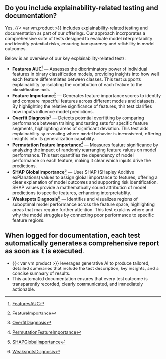 ## Do you include explainability-related testing and documentation? 
<span id="explanability"></span>
Yes, {{< var vm.product >}} includes explainability-related testing and documentation as part of our offerings. Our approach incorporates a comprehensive suite of tests designed to evaluate model interpretability and identify potential risks, ensuring transparency and reliability in model outcomes. 

Below is an overview of our key explainability-related tests:

- **Features AUC**^[[FeaturesAUC](/tests/model_validation/FeaturesAUC.md)] — Assesses the discriminatory power of individual features in binary classification models, providing insights into how well each feature differentiates between classes. This test supports explainability by isolating the contribution of each feature to the classification task.
- **Feature Importance**^[[FeatureImportance](/tests/model_validation/sklearn/FeatureImportance.md)] — Generates feature importance scores to identify and compare impactful features across different models and datasets. By highlighting the relative significance of features, this test clarifies how inputs influence model predictions.
- **Overfit Diagnosis**^[[OverfitDiagnosis](/tests/model_validation/sklearn/OverfitDiagnosis.md)] — Detects potential overfitting by comparing performance between training and testing sets for specific feature segments, highlighting areas of significant deviation. This test aids explainability by revealing where model behavior is inconsistent, offering insights into its generalization capability.
- **Permutation Feature Importance**^[[PermutationFeatureImportance](/tests/model_validation/sklearn/PermutationFeatureImportance.md)] — Measures feature significance by analyzing the impact of randomly rearranging feature values on model performance. This test quantifies the dependency of model performance on each feature, making it clear which inputs drive the predictions.
- **SHAP Global Importance**^[[SHAPGlobalImportance](/tests/model_validation/sklearn/SHAPGlobalImportance.md)] — Uses SHAP (SHapley Additive exPlanations) values to assign global importance to features, offering a clear explanation of model outcomes and supporting risk identification. SHAP values provide a mathematically sound attribution of model predictions to specific features, enhancing interpretability.
- **Weakspots Diagnosis**^[[WeakspotsDiagnosis](/tests/model_validation/sklearn/WeakspotsDiagnosis.md)] — Identifies and visualizes regions of suboptimal model performance across the feature space, highlighting areas that may require further attention. This test explains where and why the model struggles by connecting poor performance to specific feature regions.

::: {.callout}
## When logged for documentation, each test automatically generates a comprehensive report as soon as it is executed. 

- {{< var vm.product >}} leverages generative AI to produce tailored, detailed summaries that include the test description, key insights, and a concise summary of results. 
- This automated documentation ensures that every test outcome is transparently recorded, clearly communicated, and immediately actionable.

:::
